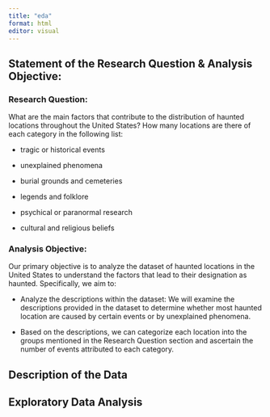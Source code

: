 ```yaml
---
title: "eda"
format: html
editor: visual
---
```


## Statement of the Research Question & Analysis Objective:

### Research Question:

What are the main factors that contribute to the distribution of haunted locations throughout the United States? How many locations are there of each category in the following list:

-   tragic or historical events

-   unexplained phenomena

-   burial grounds and cemeteries

-   legends and folklore

-   psychical or paranormal research

-   cultural and religious beliefs

### Analysis Objective:

Our primary objective is to analyze the dataset of haunted locations in the United States to understand the factors that lead to their designation as haunted. Specifically, we aim to:

-   Analyze the descriptions within the dataset: We will examine the descriptions provided in the dataset to determine whether most haunted location are caused by certain events or by unexplained phenomena.

-   Based on the descriptions, we can categorize each location into the groups mentioned in the Research Question section and ascertain the number of events attributed to each category.

## Description of the Data

## Exploratory Data Analysis
